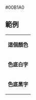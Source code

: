 <nowiki>#00B1A0</nowiki><noinclude>

== 範例 ==
{|
|- style="color:{{ {{PAGENAME}} }}"
| '''這個顏色'''
|- style="background:{{ {{PAGENAME}} }}; color:white"
| '''色底白字'''
|- style="background:{{ {{PAGENAME}} }}; color:black"
| '''色底黑字'''
|}
[[Category:韓國政黨顏色模板|{{PAGENAME}}]]
</noinclude>